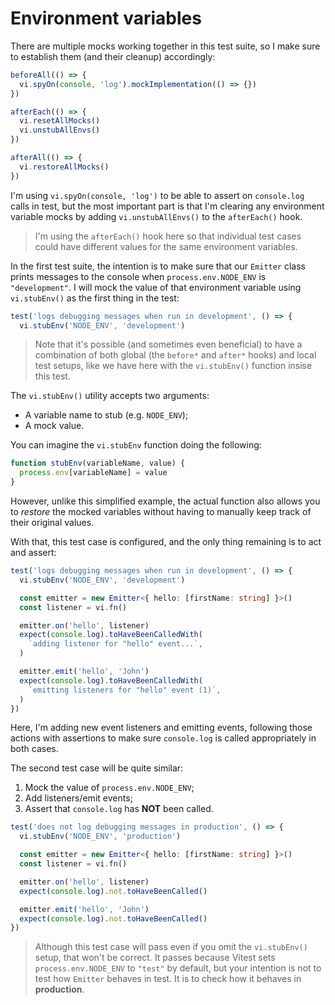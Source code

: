 # Environment variables

<EpicVideo url="https://www.epicweb.dev/workshops/mocking-techniques-in-vitest/globals/environment-variables/solution" />

There are multiple mocks working together in this test suite, so I make sure to establish them (and their cleanup) accordingly:

```ts filename=emitter.test.ts nonumber lines=2,6-7,11
beforeAll(() => {
  vi.spyOn(console, 'log').mockImplementation(() => {})
})

afterEach(() => {
  vi.resetAllMocks()
  vi.unstubAllEnvs()
})

afterAll(() => {
  vi.restoreAllMocks()
})
```

I'm using `vi.spyOn(console, 'log')` to be able to assert on `console.log` calls in test, but the most important part is that I'm clearing any environment variable mocks by adding `vi.unstubAllEnvs()` to the `afterEach()` hook.

> I'm using the `afterEach()` hook here so that individual test cases could have different values for the same environment variables.

In the first test suite, the intention is to make sure that our `Emitter` class prints messages to the console when `process.env.NODE_ENV` is `"development"`. I will mock the value of that environment variable using `vi.stubEnv()` as the first thing in the test:

```ts filename=emitter.test.ts nonumber lines=2
test('logs debugging messages when run in development', () => {
  vi.stubEnv('NODE_ENV', 'development')

```

> Note that it's possible (and sometimes even beneficial) to have a combination of both global (the `before*` and `after*` hooks) and local test setups, like we have here with the `vi.stubEnv()` function insise this test.

The `vi.stubEnv()` utility accepts two arguments:

- A variable name to stub (e.g. `NODE_ENV`);
- A mock value.

You can imagine the `vi.stubEnv` function doing the following:

```ts filename=stub-env.ts nonumber
function stubEnv(variableName, value) {
  process.env[variableName] = value
}
```

However, unlike this simplified example, the actual function also allows you to _restore_ the mocked variables without having to manually keep track of their original values.

With that, this test case is configured, and the only thing remaining is to act and assert:

```ts filename=emitter.test.ts nonumber lines=7-10,12-15
test('logs debugging messages when run in development', () => {
  vi.stubEnv('NODE_ENV', 'development')

  const emitter = new Emitter<{ hello: [firstName: string] }>()
  const listener = vi.fn()

  emitter.on('hello', listener)
  expect(console.log).toHaveBeenCalledWith(
    `adding listener for "hello" event...`,
  )

  emitter.emit('hello', 'John')
  expect(console.log).toHaveBeenCalledWith(
    `emitting listeners for "hello" event (1)`,
  )
})
```

Here, I'm adding new event listeners and emitting events, following those actions with assertions to make sure `console.log` is called appropriately in both cases.

The second test case will be quite similar:

1. Mock the value of `process.env.NODE_ENV`;
1. Add listeners/emit events;
1. Assert that `console.log` has **NOT** been called.

```ts filename=emitter.test.ts nonumber lines=2,7-8,10-11
test('does not log debugging messages in production', () => {
  vi.stubEnv('NODE_ENV', 'production')

  const emitter = new Emitter<{ hello: [firstName: string] }>()
  const listener = vi.fn()

  emitter.on('hello', listener)
  expect(console.log).not.toHaveBeenCalled()

  emitter.emit('hello', 'John')
  expect(console.log).not.toHaveBeenCalled()
})
```

> Although this test case will pass even if you omit the `vi.stubEnv()` setup, that won't be correct. It passes because Vitest sets `process.env.NODE_ENV` to `"test"` by default, but your intention is not to test how `Emitter` behaves in test. It is to check how it behaves in **production**.
